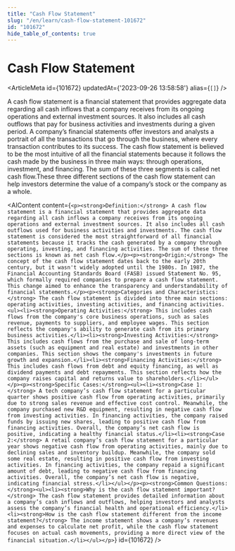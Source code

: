 ```yaml
---
title: "Cash Flow Statement"
slug: "/en/learn/cash-flow-statement-101672"
id: "101672"
hide_table_of_contents: true
---
```



# Cash Flow Statement

<ArticleMeta id={101672} updatedAt={'2023-09-26 13:58:58'} alias={`[]`} />
<div className='border-solid border-b border-t-0 my-4 border-[var(--ifm-color-gray-300)]' />

A cash flow statement is a financial statement that provides aggregate data regarding all cash inflows that a company receives from its ongoing operations and external investment sources. It also includes all cash outflows that pay for business activities and investments during a given period. A company’s financial statements offer investors and analysts a portrait of all the transactions that go through the business, where every transaction contributes to its success. The cash flow statement is believed to be the most intuitive of all the financial statements because it follows the cash made by the business in three main ways: through operations, investment, and financing. The sum of these three segments is called net cash flow.These three different sections of the cash flow statement can help investors determine the value of a company’s stock or the company as a whole.

<AIContent content={`<p><strong>Definition:</strong> A cash flow statement is a financial statement that provides aggregate data regarding all cash inflows a company receives from its ongoing operations and external investment sources. It also includes all cash outflows used for business activities and investments. The cash flow statement is considered the most straightforward of all financial statements because it tracks the cash generated by a company through operating, investing, and financing activities. The sum of these three sections is known as net cash flow.</p><p><strong>Origin:</strong> The concept of the cash flow statement dates back to the early 20th century, but it wasn't widely adopted until the 1980s. In 1987, the Financial Accounting Standards Board (FASB) issued Statement No. 95, which formally required companies to prepare a cash flow statement. This change aimed to enhance the transparency and understandability of financial statements.</p><p><strong>Categories and Characteristics:</strong> The cash flow statement is divided into three main sections: operating activities, investing activities, and financing activities.<ul><li><strong>Operating Activities:</strong> This includes cash flows from the company's core business operations, such as sales revenue, payments to suppliers, and employee wages. This section reflects the company's ability to generate cash from its primary business activities.</li><li><strong>Investing Activities:</strong> This includes cash flows from the purchase and sale of long-term assets (such as equipment and real estate) and investments in other companies. This section shows the company's investments in future growth and expansion.</li><li><strong>Financing Activities:</strong> This includes cash flows from debt and equity financing, as well as dividend payments and debt repayments. This section reflects how the company raises capital and returns value to shareholders.</li></ul></p><p><strong>Specific Cases:</strong><ul><li><strong>Case 1:</strong> A tech company’s cash flow statement for a particular quarter shows positive cash flow from operating activities, primarily due to strong sales revenue and effective cost control. Meanwhile, the company purchased new R&D equipment, resulting in negative cash flow from investing activities. In financing activities, the company raised funds by issuing new shares, leading to positive cash flow from financing activities. Overall, the company’s net cash flow is positive, indicating a healthy financial status.</li><li><strong>Case 2:</strong> A retail company’s cash flow statement for a particular year shows negative cash flow from operating activities, mainly due to declining sales and inventory buildup. Meanwhile, the company sold some real estate, resulting in positive cash flow from investing activities. In financing activities, the company repaid a significant amount of debt, leading to negative cash flow from financing activities. Overall, the company’s net cash flow is negative, indicating financial stress.</li></ul></p><p><strong>Common Questions:</strong><ul><li><strong>Why is the cash flow statement important?</strong> The cash flow statement provides detailed information about a company’s cash inflows and outflows, helping investors and analysts assess the company’s financial health and operational efficiency.</li><li><strong>How is the cash flow statement different from the income statement?</strong> The income statement shows a company’s revenues and expenses to calculate net profit, while the cash flow statement focuses on actual cash movements, providing a more direct view of the financial situation.</li></ul></p>`} id={101672} />
